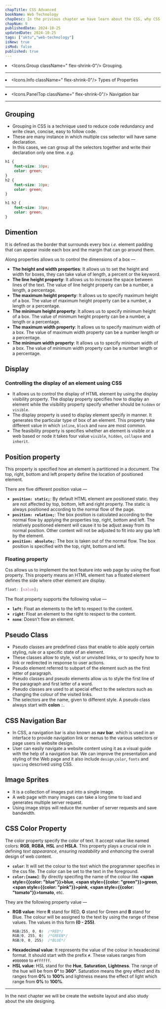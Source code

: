 ```yaml
---
chapTitle: CSS Advanced 
bookName: Web Technology
chapDesc: In the privious chapter we have learn about the CSS, why CSS is important for us as a programmer. Some basic syntax and selectors.
chapNum: 9
publishedDate: 2024-10-25
updatedDate: 2024-10-25
tags: ["aktu","web-technology"]
isNew: true
isMod: false
published: true
---
```


<ChapIntro><li className="flex gap-3"><Icons.Group className=" flex-shrink-0"/> Grouping. </li><hr className="my-2"/><li className="flex gap-3"><Icons.Info className=" flex-shrink-0"/> Types of Properties </li><hr className="my-2"/><li className="flex gap-3"><Icons.PanelTop className=" flex-shrink-0"/> Navigation bar </li></ChapIntro>

---
## Grouping
- Grouping in CSS is a technique used to reduce code redundancy and write clean, concise, easy to follow code.
- These are many instance in which multiple css selector will have same declaration.
- In this cases, we can group all the selectors together and write their declaration only one time. *e.g.*
```css title="normal"
h1 {
    font-size: 10px;
    color: green;
}
h2 {
    font-size: 10px;
    color: green;
}
```
```css title="grouping"
h1 h2 {
    font-size: 10px;
    color: green;
}
```

## Dimention
It is defined as the border that surrounds every box *i.e.* element padding that can appear inside each box and the margin that can go around them.

Along properties allows us to control the dimensions of a box &mdash;
- **The height and width properties**: It allows us to set the height and width for boxes, they can take value of length, a percent or the keyword.
- **The line height property**: It allows us to increase the space between lines of the text. The value of line height property can be a number, a length, a percentage.
- **The maximum height property**: It allows us to specify maximum height of a box. The value of maximum height property can be a number, a length or a percentage.
- **The minimum height property**: It allows us to specify minimum height of a box. The value of minimum height property can be a number, a length or a percentage.
- **The maximum width property**: It allows us to specify maximum width of a box. The value of maximum width property can be a number length or a percentage.
- **The minimum width property**: It allows us to specify minimum width of a box. The value of minimum width property can be a number length or a percentage.

## Display 
### Controlling the display of an element using CSS
- It allows us to control the display of HTML element by using the display visibility property. The display property specifies how to display an element while the visibility property specify whether should be ```hidden``` or ```visible```.
- The display property is used to display element specify in manner. It generates the particular type of box of an element. This property take different value in which ```inline```, ```block``` and ```none``` are most common.
- The feasibility property is specifies whether an element is visible or a web based or node it takes four value ```visible```, ```hidden```, ```collapse``` and ```inherit```.

## Position property
This property is specified how an element is partitioned in a document. The top, right, bottom and left property define the location of positioned element.

There are five different position value &mdash;
- **```position: static;```**: By default HTML element are positioned static. they are not affected by top, bottom, left and right property. The static is always positioned according to the normal flow of the page.
- **```position: relative;```**: The box position is calculated according to the normal flow by applying the properties top, right, bottom and left. The relatively positioned element will cause it to be adjust away from its normal position. Other content will not be adjusted to fit into any gap left by the element.
- **```position: absolute;```**: The box is taken out of the normal flow. The box position is specified with the top, right, bottom and left.

### Floating  property
Css allows us to implement the text feature into web page by using the float property. This property means an HTML element has a floated element defines the side where other element are display.
```css title="Syntax"
float: [value];
```
The float property supports the following value &mdash;
- **```left```**: Float an elements to the left to respect to the content.
- **```right```**: Float an element to the right to respect to the content.
- **```none```**: Doesn't flow an element.

## Pseudo Class
- Pseudo classes are predefined class that enable to able apply certain styling, rule or a specific state of an element.
- These classes allow to style, visit or unvisited links, or to specify how to link or redirected in response to user actions.
- Pseudo element referred to subpart of the element such as the first letter of paragraph.
- Pseudo classes and pseudo elements allow us to style the first line of the paragraph and first letter of a word.
- Pseudo classes are used to at special effect to the selectors such as changing the colour of the visited links.
- The selectors are the name, given to different style. A pseudo class always start with **colon** ```:```.

## CSS Navigation Bar
- In CSS, a navigation bar is also known as **nav bar**. which is used in an interface to provide navigation link or menus to the various selectors or page users in website design.
- User can easily navigate a website content using it as a visual guide with the help of a navigation bar. We can improve the presentation and styling of the Web page and it also include ```design```,```color```, ```fonts``` and ```spacing``` descrived using CSS.

## Image Sprites
- It is a collection of images put into a single image.
- A web page with many images can take a long time to load and generates multiple server request.
- Using image strips will reduce the number of server requests and save bandwidth.

## CSS Color Property 
The color property specify the color of text. It accept value like named colors: **RGB**, **RGBA**, **HSL** and **HSLA**. This property plays a crucial role in defining *text appearance*, *ensuring readability* and *enhancing* the overall design of web content.
- **```color```**: It will set the colour to the text which the programmer specifies in the css file. The color can be set to the text in the foreground.
- **```color:[name]```**: By directly specifing the name of the colour like **<span style={{color: "blue"}}>blue</span>**, **<span style={{color: "green"}}>green</span>**, **<span style={{color: "pink"}}>pink</span>**, **<span style={{color: "tomato"}}>tomato</span>**, etc.


They are the following property value &mdash;
- **RGB value**: Here **R** stand for RED, **G** stand for Green and **B** stand for Blue. The colour will be assigned to the text by using the range of these values. The values in this form **(0 - 255)**.
    ```css title="Syntax"
    RGB(255, 0, 0)  /*RED*/
    RGB(0, 255, 0)  /*GREEN*/
    RGB(0, 0, 255)  /*BLUE*/
    ```
- **Hexadecimal value**: It represents the value of the colour in hexadecimal format. It should start with the prefix ```#```. These values ranges from ```#000000``` to ```#ffffff```.
- **HSL value**: HSL stand for the **Hue**, **Saturation**, **Lightness**. The range of the hue will be from **0&deg;** to **360&deg;**. Saturation means the grey effect and its ranges from **0%** to **100%** and lightness means the effect of light which range from **0%** to **100%**.



---

<NextUp nextChap="10" nextChapName="Creating Page Layout" nextChapLink="/web-technology/creating-page-layout"> In the next chapter we will be create the website layout and also study about the site designing.</NextUp>
